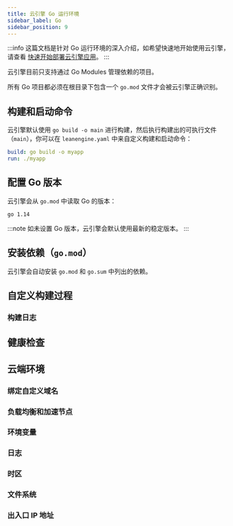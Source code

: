 ```yaml
---
title: 云引擎 Go 运行环境
sidebar_label: Go
sidebar_position: 9
---
```



:::info
这篇文档是针对 Go 运行环境的深入介绍，如希望快速地开始使用云引擎，请查看 [快速开始部署云引擎应用](/v3/sdk/engine/deploy/getting-started)。
:::

云引擎目前只支持通过 Go Modules 管理依赖的项目。

所有 Go 项目都必须在根目录下包含一个 `go.mod` 文件才会被云引擎正确识别。

## 构建和启动命令

云引擎默认使用 `go build -o main` 进行构建，然后执行构建出的可执行文件（`main`），你可以在 `leanengine.yaml` 中来自定义构建和启动命令：

```yaml title='leanengine.yaml'
build: go build -o myapp
run: ./myapp
```

## 配置 Go 版本

云引擎会从 `go.mod` 中读取 Go 的版本：

```plain title='go.mod'
go 1.14
```

:::note
如未设置 Go 版本，云引擎会默认使用最新的稳定版本。
:::

## 安装依赖（`go.mod`）

云引擎会自动安装 `go.mod` 和 `go.sum` 中列出的依赖。

## 自定义构建过程

<BuildingAdvanced />

### 构建日志

<BuildingBuildLogs />

## 健康检查

<CloudHealthCheck />

## 云端环境

### 绑定自定义域名

<CloudCustomDomain />

### 负载均衡和加速节点

<CloudLoadBalancer only="go" />

### 环境变量

<CloudEnvironments />

### 日志

<CloudLogs only="go" />

### 时区

<CloudTimezone />

### 文件系统

<CloudFilesystem />

### 出入口 IP 地址

<CloudInternetAddress />
